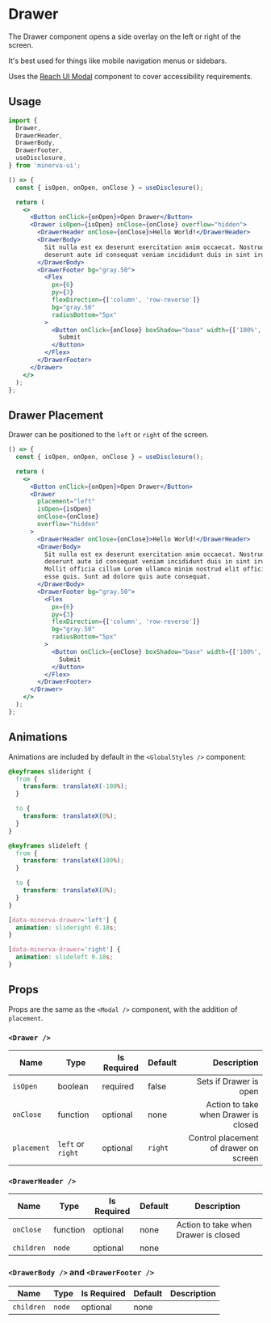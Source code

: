# Drawer

The Drawer component opens a side overlay on the left or right of the screen.

It's best used for things like mobile navigation menus or sidebars.

Uses the [Reach UI Modal](https://reacttraining.com/reach-ui/dialog) component to cover accessibility requirements.

## Usage

```js
import {
  Drawer,
  DrawerHeader,
  DrawerBody,
  DrawerFooter,
  useDisclosure,
} from 'minerva-ui';
```


```jsx live
() => {
  const { isOpen, onOpen, onClose } = useDisclosure();

  return (
    <>
      <Button onClick={onOpen}>Open Drawer</Button>
      <Drawer isOpen={isOpen} onClose={onClose} overflow="hidden">
        <DrawerHeader onClose={onClose}>Hello World!</DrawerHeader>
        <DrawerBody>
          Sit nulla est ex deserunt exercitation anim occaecat. Nostrud ullamco
          deserunt aute id consequat veniam incididunt duis in sint irure nisi.
        </DrawerBody>
        <DrawerFooter bg="gray.50">
          <Flex
            px={6}
            py={3}
            flexDirection={['column', 'row-reverse']}
            bg="gray.50"
            radiusBottom="5px"
          >
            <Button onClick={onClose} boxShadow="base" width={['100%', 'auto']}>
              Submit
            </Button>
          </Flex>
        </DrawerFooter>
      </Drawer>
    </>
  );
};
```

## Drawer Placement

Drawer can be positioned to the `left` or `right` of the screen.

```jsx live
() => {
  const { isOpen, onOpen, onClose } = useDisclosure();

  return (
    <>
      <Button onClick={onOpen}>Open Drawer</Button>
      <Drawer
        placement="left"
        isOpen={isOpen}
        onClose={onClose}
        overflow="hidden"
      >
        <DrawerHeader onClose={onClose}>Hello World!</DrawerHeader>
        <DrawerBody>
          Sit nulla est ex deserunt exercitation anim occaecat. Nostrud ullamco
          deserunt aute id consequat veniam incididunt duis in sint irure nisi.
          Mollit officia cillum Lorem ullamco minim nostrud elit officia tempor
          esse quis. Sunt ad dolore quis aute consequat.
        </DrawerBody>
        <DrawerFooter bg="gray.50">
          <Flex
            px={6}
            py={3}
            flexDirection={['column', 'row-reverse']}
            bg="gray.50"
            radiusBottom="5px"
          >
            <Button onClick={onClose} boxShadow="base" width={['100%', 'auto']}>
              Submit
            </Button>
          </Flex>
        </DrawerFooter>
      </Drawer>
    </>
  );
};
```

## Animations

Animations are included by default in the `<GlobalStyles />` component:

```css
@keyframes slideright {
  from {
    transform: translateX(-100%);
  }

  to {
    transform: translateX(0%);
  }
}

@keyframes slideleft {
  from {
    transform: translateX(100%);
  }

  to {
    transform: translateX(0%);
  }
}

[data-minerva-drawer='left'] {
  animation: slideright 0.18s;
}

[data-minerva-drawer='right'] {
  animation: slideleft 0.18s;
}
```

## Props

Props are the same as the `<Modal />` component, with the addition of `placement`.

### `<Drawer />`

| Name        | Type              | Is Required | Default | Description                           |
| ----------- | ----------------- | ----------- | ------- | -------------------------------------:|
| `isOpen`    | boolean           | required    | false   | Sets if Drawer is open                |
| `onClose`   | function          | optional    | none    | Action to take when Drawer is closed  |
| `placement` | `left` or `right` | optional    | `right` | Control placement of drawer on screen |

### `<DrawerHeader />`

| Name       | Type     | Is Required | Default | Description                          |
| ---------- | -------- | ----------- | ------- | ------------------------------------ |
| `onClose`  | function | optional    | none    | Action to take when Drawer is closed |
| `children` | `node`   | optional    | none    |

### `<DrawerBody />` and `<DrawerFooter />`

| Name       | Type   | Is Required | Default | Description |
| ---------- | ------ | ----------- | ------- | ----------- |
| `children` | `node` | optional    | none    |
